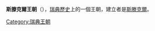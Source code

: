 {{Multiple issues|
{{Expand language|1=en|time=2020-10-11T09:43:37+00:00}}
{{Unreferenced|time=2020-10-11T09:43:37+00:00}}
}}
{{Royal house
| surname     = 斯滕克爾王朝
| parent house= [[蒙索王朝|烏普薩拉王朝]]
| country     = [[瑞典|瑞典]]
| titles      = [[瑞典君主列表|瑞典國王]]
| founder     = [[斯滕克爾|斯滕克爾]]
| founded     = 1060年
| final ruler = [[小英格|小英格]]
| dissolution = 1125年
}}
'''斯滕克爾王朝'''（{{lang-sv|Stenkilska ätten}}），[[瑞典歷史|瑞典歷史]]上的一個王朝，建立者是[[斯滕克爾|斯滕克爾]]。

{{歐洲各國王室|北歐}}
{{Authority control}}

[[Category:瑞典王朝|Category:瑞典王朝]]